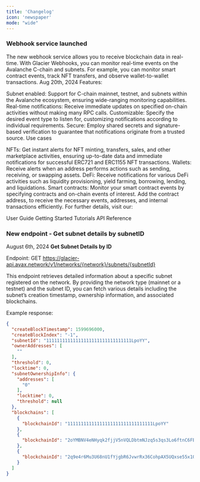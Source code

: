 ```yaml
---
title: 'Changelog'
icon: 'newspaper'
mode: "wide"
---
```


### Webhook service launched ###
The new webhook service allows you to receive blockchain data in real-time. With Glacier Webhooks, you can monitor real-time events on the Avalanche C-chain and subnets. For example, you can monitor smart contract events, track NFT transfers, and observe wallet-to-wallet transactions.
Aug  20th, 2024
Features:

Subnet enabled: Support for C-chain mainnet, testnet, and subnets within the Avalanche ecosystem, ensuring wide-ranging monitoring capabilities.
Real-time notifications: Receive immediate updates on specified on-chain activities without making many RPC calls.
Customizable: Specify the desired event type to listen for, customizing notifications according to individual requirements.
Secure: Employ shared secrets and signature-based verification to guarantee that notifications originate from a trusted source.
Use cases

NFTs: Get instant alerts for NFT minting, transfers, sales, and other marketplace activities, ensuring up-to-date data and immediate notifications for successful ERC721 and ERC1155 NFT transactions.
Wallets: Receive alerts when an address performs actions such as sending, receiving, or swapping assets.
DeFi: Receive notifications for various DeFi activities such as liquidity provisioning, yield farming, borrowing, lending, and liquidations.
Smart contracts: Monitor your smart contract events by specifying contracts and on-chain events of interest. Add the contract address, to receive the necessary events, addresses, and internal transactions efficiently.
For further details, visit our:

User Guide
Getting Started
Tutorials
API Reference


### New endpoint - Get subnet details by subnetID ###
August 6th, 2024
**Get Subnet Details by ID**

Endpoint: GET https://glacier-api.avax.network/v1/networks/{network}/subnets/{subnetId}

This endpoint retrieves detailed information about a specific subnet registered on the network. By providing the network type (mainnet or a testnet) and the subnet ID, you can fetch various details including the subnet’s creation timestamp, ownership information, and associated blockchains.

Example response:

```JSON
{
  "createBlockTimestamp": 1599696000,
  "createBlockIndex": "-1",
  "subnetId": "11111111111111111111111111111111LpoYY",
  "ownerAddresses": [
    ""
  ],
  "threshold": 0,
  "locktime": 0,
  "subnetOwnershipInfo": {
    "addresses": [
      "0"
    ],
    "locktime": 0,
    "threshold": null
  },
  "blockchains": [
    {
      "blockchainId": "11111111111111111111111111111111LpoYY"
    },
    {
      "blockchainId": "2oYMBNV4eNHyqk2fjjV5nVQLDbtmNJzq5s3qs3Lo6ftnC6FByM"
    },
    {
      "blockchainId": "2q9e4r6Mu3U68nU1fYjgbR6JvwrRx36CohpAX5UQxse55x1Q5"
    }
  ]
}
```
